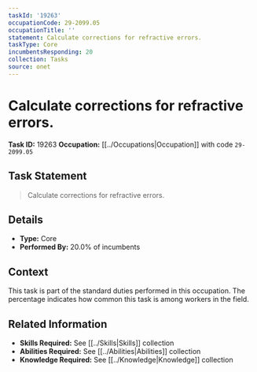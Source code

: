 ```yaml
---
taskId: '19263'
occupationCode: 29-2099.05
occupationTitle: ''
statement: Calculate corrections for refractive errors.
taskType: Core
incumbentsResponding: 20
collection: Tasks
source: onet
---
```

# Calculate corrections for refractive errors.

**Task ID:** 19263
**Occupation:** [[../Occupations|Occupation]] with code `29-2099.05`

## Task Statement

> Calculate corrections for refractive errors.

## Details

- **Type:** Core
- **Performed By:** 20.0% of incumbents

## Context

This task is part of the standard duties performed in this occupation. The percentage indicates how common this task is among workers in the field.

## Related Information

- **Skills Required:** See [[../Skills|Skills]] collection
- **Abilities Required:** See [[../Abilities|Abilities]] collection
- **Knowledge Required:** See [[../Knowledge|Knowledge]] collection
